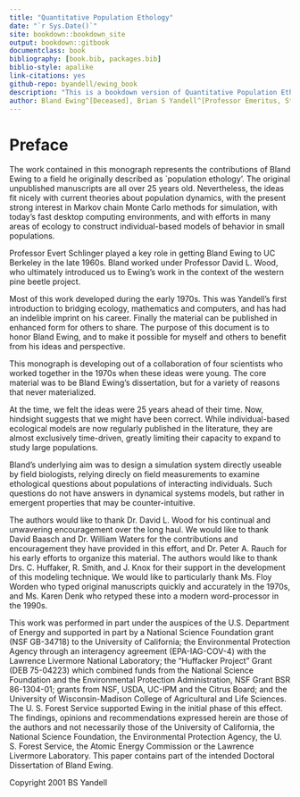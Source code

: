 ```yaml
--- 
title: "Quantitative Population Ethology"
date: "`r Sys.Date()`"
site: bookdown::bookdown_site
output: bookdown::gitbook
documentclass: book
bibliography: [book.bib, packages.bib]
biblio-style: apalike
link-citations: yes
github-repo: byandell/ewing_book
description: "This is a bookdown version of Quantitative Population Ethology inspired by writing of Bland Ewing. The output format is bookdown::gitbook."
author: Bland Ewing^[Deceased], Brian S Yandell^[Professor Emeritus, Statistics Department, University of Wisconsin-Madison], James F Barbieri^[Retired, Advanced Systems Development, NAWC-WPNS], Robert F Luck^[Deceased, Entomology Department, University of California-Riverside], Lisa D Forster^[Entomology Department, University of California-Riverside]
---
```


# Preface {-}

The work contained in this monograph represents the contributions of
Bland Ewing to a field he originally described as `population
ethology'. The original unpublished manuscripts are all over 25 years
old. Nevertheless, the ideas fit nicely with current theories about
population dynamics, with the present strong interest in Markov chain
Monte Carlo methods for simulation, with today's fast desktop
computing environments, and with efforts in many areas of
ecology to construct individual-based models of behavior in small
populations.

Professor Evert Schlinger played a key role in getting Bland Ewing to
UC Berkeley in the late 1960s. Bland worked under Professor David
L. Wood, who ultimately introduced us to Ewing's work in the context
of the western pine beetle project.

Most of this work developed during the early 1970s. This was Yandell's
first introduction to bridging ecology, mathematics and computers, and
has had an indelible imprint on his career. Finally the material can
be published in enhanced form for others to share. The purpose of this
document is to honor Bland Ewing, and to make it possible for myself
and others to benefit from his ideas and perspective.

This monograph is developing out of a collaboration of four scientists
who worked together in the 1970s when these ideas were young.
The core material was to be Bland Ewing's dissertation, but for a
variety of reasons that never materialized.

At the time, we felt the ideas were 25 years ahead of their time.
Now, hindsight suggests that we might have been correct. While
individual-based ecological models are now regularly published in the
literature, they are almost exclusively time-driven, greatly limiting
their capacity to expand to study large populations.

Bland's underlying aim was to design a simulation system directly
useable by field biologists, relying direcly on field measurements to
examine ethological questions about populations of interacting
individuals. Such questions do not have answers in dynamical systems
models, but rather in emergent properties that may be counter-intuitive.

The authors would like to thank Dr. David L. Wood for his continual
and unwavering encouragement over the long haul. We would like to
thank David Baasch and Dr. William Waters for the contributions and
encouragement they have provided in this effort, and Dr. Peter
A. Rauch for his early efforts to organize this material. The authors
would like to thank Drs. C. Huffaker, R. Smith, and J. Knox for their
support in the development of this modeling technique. We would like
to particularly thank Ms. Floy Worden who typed original manuscripts
quickly and accurately in the 1970s, and Ms. Karen Denk who retyped
these into a modern word-processor in the 1990s.

This work was performed in part under the auspices of the
U.S. Department of Energy and supported in part by a National Science
Foundation grant (NSF GB-34718) to the University of California; the
Environmental Protection Agency through an interagency agreement
(EPA-IAG-COV-4) with the Lawrence Livermore National Laboratory; the
"Huffacker Project" Grant (DEB 75-04223) which combined funds from the
National Science Foundation and the Environmental Protection
Administration, NSF Grant BSR 86-1304-01;  grants from NSF, USDA,
UC-IPM and the Citrus Board; and the University of Wisconsin-Madison
College of Agricultural and Life Sciences. The U. S. Forest Service
supported Ewing in the initial phase of this effect. The findings,
opinions and recommendations expressed herein are those of the authors
and not necessarily those of the University of California, the
National Science Foundation, the Environmental Protection Agency, the
U. S. Forest Service, the Atomic Energy Commission or the Lawrence
Livermore Laboratory. This paper contains part of the intended
Doctoral Dissertation of Bland Ewing.

Copyright 2001 BS Yandell

